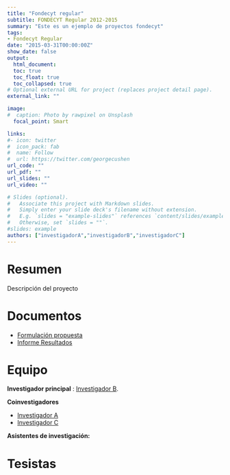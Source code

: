 ```yaml
---
title: "Fondecyt regular"
subtitle: FONDECYT Regular 2012-2015
summary: "Este es un ejemplo de proyectos fondecyt"
tags:
- Fondecyt Regular
date: "2015-03-31T00:00:00Z"
show_date: false
output:
  html_document:
  toc: true
  toc_float: true
  toc_collapsed: true
# Optional external URL for project (replaces project detail page).
external_link: ""

image:
#  caption: Photo by rawpixel on Unsplash
  focal_point: Smart

links:
#- icon: twitter
#  icon_pack: fab
#  name: Follow
#  url: https://twitter.com/georgecushen
url_code: ""
url_pdf: ""
url_slides: ""
url_video: ""

# Slides (optional).
#   Associate this project with Markdown slides.
#   Simply enter your slide deck's filename without extension.
#   E.g. `slides = "example-slides"` references `content/slides/example-slides.md`.
#   Otherwise, set `slides = ""`.
#slides: example
authors: ["investigadorA","investigadorB","investigadorC"]
---
```

# Resumen
 
Descripción del proyecto

# Documentos

- [Formulación propuesta](formulacion-fondecyt-ciudadania1.pdf)
- [Informe Resultados](1120630E2014.pdf)

# Equipo

**Investigador principal** : [Investigador B](web-ciudadania.netlify.app/authors/investigadorb/).

**Coinvestigadores**

- [Investigador A](web-ciudadania.netlify.app/authors/investigadora/)
- [Investigador C](web-ciudadania.netlify.app/authors/investigadorc/)

**Asistentes de investigación:**



# Tesistas

